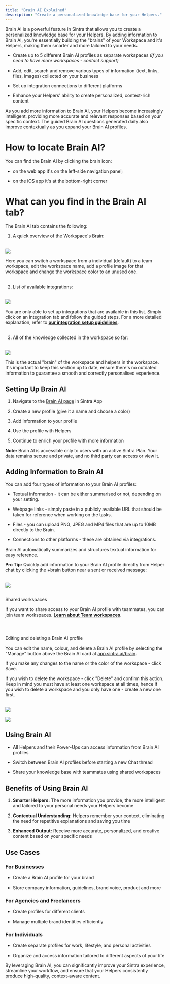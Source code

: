 ```yaml
---
title: "Brain AI Explained"
description: "Create a personalized knowledge base for your Helpers."
---
```


Brain AI is a powerful feature in Sintra that allows you to create a personalized knowledge base for your Helpers. By adding information to Brain AI, you're essentially building the "brains" of your Workspace and it's Helpers, making them smarter and more tailored to your needs.


  * Create up to 5 different Brain AI profiles as separate workspaces _(If you need to have more workspaces - contact support)_

  * Add, edit, search and remove various types of information (text, links, files, images) collected on your business

  * Set up integration connections to different platforms

  * Enhance your Helpers' ability to create personalized, context-rich content




As you add more information to Brain AI, your Helpers become increasingly intelligent, providing more accurate and relevant responses based on your specific context. The guided Brain AI questions generated daily also improve contextually as you expand your Brain AI profiles.

# How to locate Brain AI?

You can find the Brain AI by clicking the brain icon:

  * on the web app it's on the left-side navigation panel;

  * on the iOS app it's at the bottom-right corner




# What can you find in the Brain AI tab?

The Brain AI tab contains the following:

  1. A quick overview of the Workspace's Brain:  
​

![](https://downloads.intercomcdn.com/i/o/s36tbegb/1615220719/0a6b6d9cfed87894af767ad3e1df/Screenshot+2025-07-11+at+17_35_58.png?expires=1754573400&signature=08003cf0cc5b363933a4f5c1168d5fd18a6dfc4cd0e2274ff904016b294e9112&req=dSYmE8t8nYZeUPMW1HO4zQNRCMC9JchUlBGJxlUmaoimO%2BS0z9xKs49m1DbU%0AxmfI%0A)

  
Here you can switch a workspace from a individual (default) to a team workspace, edit the workspace name, add a profile image for that workspace and change the workspace color to an unused one.  
​

  2. List of available integrations:  
​

![](https://downloads.intercomcdn.com/i/o/s36tbegb/1615220938/27b49ffa448966b68a3d6ad52e14/Screenshot+2025-07-11+at+17_36_12.png?expires=1754573400&signature=c1e5ac6377906049fe5284d55fa139ccf89d3cc4e8c3d4e30e927d346f206a62&req=dSYmE8t8nYhcUfMW1HO4zYwksfcTlQ7SJkFlL1nwjNQEhE5YrWWACG08avVH%0AkFM5%0A)

  
You are only able to set up integrations that are available in this list. Simply click on an integration tab and follow the guided steps. For a more detailed explanation, refer to **[our integration setup guidelines](https://help.sintra.ai/en/collections/11505269)**.  
​

  3. All of the knowledge collected in the workspace so far:  
​

![](https://downloads.intercomcdn.com/i/o/s36tbegb/1615234196/59971fbfacca12e39668c9b59f46/Screenshot+2025-07-11+at+17_37_20.png?expires=1754573400&signature=9fe8df0e8262aacf22cfde2e5547b228a79efb5967129f5b69fdea1b6ca2714f&req=dSYmE8t9mYBWX%2FMW1HO4za9KmxUbIF8qqUV%2F7dMlwiEq7KmRIokg05Bc8O0u%0A885T%0A)

This is the actual "brain" of the workspace and helpers in the workspace. It's important to keep this section up to date, ensure there's no outdated information to guarantee a smooth and correctly personalised experience. 




## Setting Up Brain AI

  1. Navigate to the [Brain AI page](https://app.sintra.ai/brain) in Sintra App

  2. Create a new profile (give it a name and choose a color)

  3. Add information to your profile

  4. Use the profile with Helpers

  5. Continue to enrich your profile with more information




**Note:** Brain AI is accessible only to users with an active Sintra Plan. Your data remains secure and private, and no third party can access or view it.

## Adding Information to Brain AI

You can add four types of information to your Brain AI profiles:

  * Textual information - it can be either summarised or not, depending on your setting.

  * Webpage links - simply paste in a publicly available URL that should be taken for reference when working on the tasks.

  * Files - you can upload PNG, JPEG and MP4 files that are up to 10MB directly to the Brain.

  * Connections to other platforms - these are obtained via integrations.




Brain AI automatically summarizes and structures textual information for easy reference.

**Pro Tip:** Quickly add information to your Brain AI profile directly from Helper chat by clicking the +brain button near a sent or received message:  
​

![](https://downloads.intercomcdn.com/i/o/s36tbegb/1615263374/66ba38cc36809436b0191482f0d5/Screenshot+2025-07-11+at+18_02_00.png?expires=1754573400&signature=0094b15b2ab6a0077fd14ae6e469acd5069115b5fee4204f598c1673855511ef&req=dSYmE8t4noJYXfMW1HO4zVW1OLDlsO7eEFCLUAu6jKP4xkODV8LXERdYfAkZ%0AyZJi%0A)

##   
Shared workspaces

If you want to share access to your Brain AI profile with teammates, you can join team workspaces. **[Learn about Team workspaces](https://help.sintra.ai/en/articles/10240543-team-workspaces)**.   
​

#   
Editing and deleting a Brain AI profile

You can edit the name, colour, and delete a Brain AI profile by selecting the "Manage" button above the Brain AI card at [app.sintra.ai/brain](https://app.sintra.ai/brain).

If you make any changes to the name or the color of the workspace - click Save.

If you wish to delete the workspace - click "Delete" and confirm this action. Keep in mind you must have at least one workspace at all times, hence if you wish to delete a workspace and you only have one - create a new one first.  
​

![](https://downloads.intercomcdn.com/i/o/s36tbegb/1278442020/a9147b86154f31a040ebd9579766/image.png?expires=1754573400&signature=c1eb0a832524d232544e089d3d5585c5bb70cf0f4074f928a01b8865942cf6cb&req=dSIgHs16n4FdWfMW1HO4zcJO49HqtM2DVE9IniKL6mchelqbYzG%2BdKCa8x%2FB%0AiD0x%0A)

![](https://downloads.intercomcdn.com/i/o/s36tbegb/1278442774/273bd3b95322bdae3f77d4d98788/image.png?expires=1754573400&signature=61b40184c46fb7f4dc2edd9ded78e98b15b8986ef7a064bff9201212c65ea859&req=dSIgHs16n4ZYXfMW1HO4zYluZYRY6i9%2FsfFQEWxeg4ABe4SZkkt7tIMUqpvd%0A%2BAjV%0A)

## Using Brain AI

  * All Helpers and their Power-Ups can access information from Brain AI profiles

  * Switch between Brain AI profiles before starting a new Chat thread

  * Share your knowledge base with teammates using shared workspaces




## Benefits of Using Brain AI

  1. **Smarter Helpers:** The more information you provide, the more intelligent and tailored to your personal needs your Helpers become

  2. **Contextual Understanding:** Helpers remember your context, eliminating the need for repetitive explanations and saving you time

  3. **Enhanced Output:** Receive more accurate, personalized, and creative content based on your specific needs




## Use Cases

### For Businesses

  * Create a Brain AI profile for your brand

  * Store company information, guidelines, brand voice, product and more




### For Agencies and Freelancers

  * Create profiles for different clients

  * Manage multiple brand identities efficiently




### For Individuals

  * Create separate profiles for work, lifestyle, and personal activities

  * Organize and access information tailored to different aspects of your life




By leveraging Brain AI, you can significantly improve your Sintra experience, streamline your workflow, and ensure that your Helpers consistently produce high-quality, context-aware content.